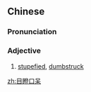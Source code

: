 ==Chinese==
{{zh-forms}}

===Pronunciation===
{{zh-pron
|m=mùdèngkǒudāi
|cat=a
}}

===Adjective===
{{zh-adj}}

# [[stupefied]], [[dumbstruck]]

[[zh:目瞪口呆]]